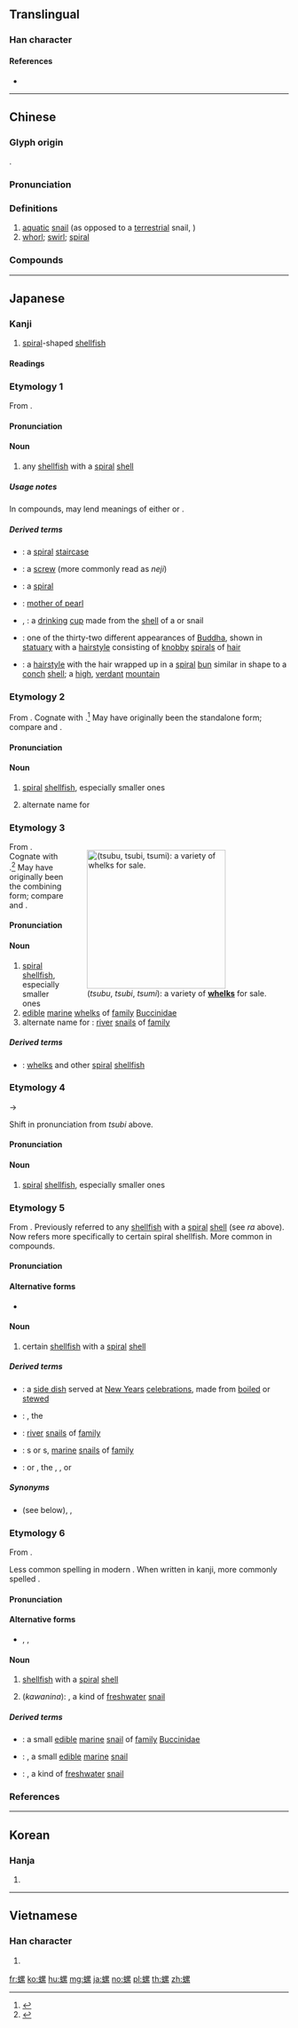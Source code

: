 {{character info/new}}
==Translingual==

===Han character===
{{Han char|rn=142|rad=虫|as=11|sn=17|four=56193|canj=LIWVF|ids=⿰虫累}}

====References====
* {{Han ref|kx=1095.120|dkj=33512|hdz=42885.050|uh=87BA|ud=34746|bh=C1B3|bd=49587}}

----

==Chinese==
{{zh-forms}}

===Glyph origin===
{{Han etym}}
{{Han compound|虫|累|ls=psc|c1=s|c2=p}}.

===Pronunciation===
{{zh-pron
|m=luó
|c=lo4
|h=pfs=
|md=lòi
|mn=xm,zz,tp,kh,tn,yl,mg,hc,tc:lê/qz,lk,sx,km,hc:lêr/xm,qz:lô/qz,zz,tw:lô͘
|mn_note=lê/lêr - vernacular; lô/lô͘ - literary
|w=3lu
|mc=y
|oc=y
|cat=n
}}

===Definitions===
{{zh-hanzi}}

# [[aquatic]] [[snail]] (as opposed to a [[terrestrial]] snail, {{l|zh|蝸}})
# [[whorl]]; [[swirl]]; [[spiral]]

===Compounds===
{{zh-der|吃螺絲|吹法螺|大吹法螺|大法螺|天狗螺|峨螺|指螺|旋螺|木螺釘|法螺|泡螺|海螺|玉螺|田螺|碧螺春|竹陀螺|筍螺|紅螺|蝸螺|螺子黛|螺帽|螺旋|螺旋槳|螺旋狀|螺旋菌|螺旋體|螺杯|螺栓|螺槳|螺槳船|螺模|螺母|螺溪石硯|螺溪硯|螺烷|螺紋|螺紋鑽|螺絲|螺絲刀|螺絲帽|螺絲扣|螺絲攻|螺絲模|螺絲母|螺絲起子|螺絲釘|螺絲髻|螺線圈|螺號|螺螄|螺螄轉兒|螺貝|螺距|螺釘|螺鈿|螺階|螺青|螺髻|螺黛|蠑螺|裹螺螄|西螺鎮|鈿螺|陀螺|鮑螺|鸚鵡螺|黛螺}}

----

==Japanese==

===Kanji===
{{ja-kanji|grade=|rs=虫11}}

# [[spiral]]-shaped [[shellfish]]

====Readings====
{{ja-readings
|goon=[[ら]] (ra)
|kanon=[[ら]] (ra)
|kun=[[つび]] (tsubi), [[つぶ]] (tsubu), [[つみ]] (tsumi), [[にし]] (nishi), [[にな]] (nina)
}}

===Etymology 1===
{{ja-kanjitab|yomi=o|ら}}
From {{etyl|ltc|ja|sort=ら}} {{m|zh|螺|tr=lwa||conch; spiral}}.

====Pronunciation====
{{ja-pron|yomi=goon|ら|acc=1|acc_ref=DJR}}

====Noun====
{{ja-noun|ら}}

# any [[shellfish]] with a [[spiral]] [[shell]]

=====Usage notes=====
In compounds, may lend meanings of either {{m|en|shell}} or {{m|en|spiral}}.

=====Derived terms=====
{{der-top}}
* {{ja-r|螺階|らかい}}: a [[spiral]] [[staircase]]
* {{ja-r|螺子|らし}}: a [[screw]] (more commonly read as ''neji'')
* {{ja-r|螺旋|らせん}}: a [[spiral]]
* {{ja-r|螺鈿|らでん}}: [[mother of pearl]]
* {{ja-r|螺杯|らはい}}, {{ja-r|螺盃|らはい}}: a [[drinking]] [[cup]] made from the [[shell]] of a {{taxlink|Turbo marmoratus|species|noshow=1}} or {{vern|green turban}} snail
* {{ja-r|螺髪|らほつ}}: one of the thirty-two different appearances of [[Buddha]], shown in [[statuary]] with a [[hairstyle]] consisting of [[knobby]] [[spiral]]s of [[hair]]
* {{ja-r|螺髻|らけい}}: a [[hairstyle]] with the hair wrapped up in a [[spiral]] [[bun]] similar in shape to a [[conch]] [[shell]]; a [[high]], [[verdant]] [[mountain]]
{{der-bottom}}

===Etymology 2===
{{ja-kanjitab|yomi=k|つび}}
From {{etyl|ojp|ja|sort=つび}}. Cognate with {{m|ja|粒|tr=tsubu||grain; granule, little roundish bit of something}}.<ref name="KDJ">{{R:Kokugo Dai Jiten}}</ref> May have originally been the standalone form; compare {{m|ja|神|tr=kamu|pos=bound form, only used in compounds}} and {{m|ja|神|tr=kami|pos=standalone form}}.

====Pronunciation====
{{ja-pron|yomi=k|つび}}

====Noun====
{{ja-noun|つび}}

# {{lb|ja|sort=つび|obsolete}} [[spiral]] [[shellfish]], especially smaller ones
# {{lb|ja|sort=つび|obsolete}} alternate name for {{m|ja|蛤|tr=hamaguri||clam}}

===Etymology 3===
<div style="float:right;">
{{wikipedia|lang=ja|ツブ|螺}}
{{wikipedia|Whelk}}
[[File:Whelks_at_a_fish_market_in_Japan.jpg|thumb|250px|{{lang|ja|螺}} (''tsubu'', ''tsubi'', ''tsumi''): a variety of '''[[whelk]]s''' for sale.]]
</div>
{{ja-kanjitab|yomi=k|つぶ}}
From {{etyl|ojp|ja|sort=つぶ}}. Cognate with {{m|ja|粒|tr=tsubu||grain; granule, little roundish bit of something}}.<ref name="KDJ">{{R:Kokugo Dai Jiten}}</ref> May have originally been the combining form; compare {{m|ja|神|tr=kamu|pos=bound form, only used in compounds}} and {{m|ja|神|tr=kami|pos=standalone form}}.

====Pronunciation====
{{ja-pron|yomi=k|つぶ|acc=1|acc_ref=DJR}}

====Noun====
{{ja-noun|つぶ}}

# [[spiral]] [[shellfish]], especially smaller ones
# [[edible]] [[marine]] [[whelk]]s of [[family]] [[Buccinidae]]
# alternate name for {{m|ja|田螺|tr=tanishi}}: [[river]] [[snail]]s of [[family]] ''{{taxlink|Viviparidae|family|noshow=1}}''

=====Derived terms=====
{{der-top}}
* {{ja-r|螺貝|つぶがい}}: [[whelk]]s and other [[spiral]] [[shellfish]]
{{der-bottom}}

===Etymology 4===
{{ja-kanjitab|yomi=k|つみ}}
{{IPAchar|/t͡subi/}} → {{IPAchar|/t͡sumi/}}

Shift in pronunciation from ''tsubi'' above.

====Pronunciation====
{{ja-pron|yomi=k|つみ}}

====Noun====
{{ja-noun|つみ}}

# {{lb|ja|sort=つみ|obsolete}} [[spiral]] [[shellfish]], especially smaller ones

===Etymology 5===
{{ja-kanjitab|yomi=k|にし}}
From {{etyl|ojp|ja|sort=にし}}. Previously referred to any [[shellfish]] with a [[spiral]] [[shell]] (see ''ra'' above). Now refers more specifically to certain spiral shellfish. More common in compounds.

====Pronunciation====
{{ja-pron|yomi=k|にし|acc=1|acc_ref=DJR}}

====Alternative forms====
* {{ja-l|辛螺}}

====Noun====
{{ja-noun|にし}}

# {{lb|ja|sort=にし|rare}} certain [[shellfish]] with a [[spiral]] [[shell]]

=====Derived terms=====
{{der-top}}
* {{ja-r|螺肴|にしざかな}}: a [[side dish]] served at [[New Years]] [[celebration]]s, made from [[boiled]] or [[stewed]] {{m|ja|田螺|tr=tanishi||[[river]] [[snail]]s of [[family]] ''{{taxlink|Viviparidae|family|noshow=1}}''}}
{{der-mid}}
* {{ja-r|赤螺|あかにし}}: {{taxlink|Rapana venosa|species|noshow=1}}, the {{vern|veined rapa whelk}}
* {{ja-r|田螺|たにし}}: [[river]] [[snail]]s of [[family]] ''{{taxlink|Viviparidae|family|noshow=1}}''
* {{ja-r|長螺|ながにし}}: {{vern|tulip snail}}s or {{vern|spindle snail}}s, [[marine]] [[snail]]s of [[family]] ''{{taxlink|Fasciolariidae|family|noshow=1}}''
* {{ja-r|丸田螺|まるたにし}}: {{taxlink|Bellamya chinensis|species|noshow=1}} or {{taxlink|Cipangopaludina chinensis|species|noshow=1}}, the {{vern|Chinese mystery snail}}, {{vern|black snail}}, or {{vern|trapdoor snail}}
{{der-bottom}}

=====Synonyms=====
* {{ja-r|螺|にな}} (see below), {{ja-r|蜷|にな}}, {{ja-r|河貝子|にな}}

===Etymology 6===
{{ja-kanjitab|yomi=k|にな}}
From {{etyl|ojp|ja|sort=にな}}.

Less common spelling in modern {{etyl|ja|-}}. When written in kanji, more commonly spelled {{m|ja|蜷}}.

====Pronunciation====
{{ja-pron|yomi=k|にな|acc=2|acc_ref=DJR}}

====Alternative forms====
* {{ja-l|蜷}}, {{ja-l|蝸螺}}, {{ja-l|河貝子}}

====Noun====
{{ja-noun|にな}}

# [[shellfish]] with a [[spiral]] [[shell]]
# {{abbreviation of|lang=ja|sort=にな|川蜷}} (''kawanina''): {{taxlink|Semisulcospira libertina|species|noshow=1}}, a kind of [[freshwater]] [[snail]]

=====Derived terms=====
{{der-top}}
* {{ja-r|磯蜷|いそにな}}: a small [[edible]] [[marine]] [[snail]] of [[family]] [[Buccinidae]]
* {{ja-r|海蜷|うみにな}}: {{taxlink|Batillaria multiformis|species|noshow=1}}, a small [[edible]] [[marine]] [[snail]]
* {{ja-r|川蜷|かわにな}}: {{taxlink|Semisulcospira libertina|species|noshow=1}}, a kind of [[freshwater]] [[snail]]
{{der-bottom}}

===References===
<references/>

----

==Korean==

===Hanja===
{{ko-hanja|hangeul=[[라]]>[[나]], [[레]]>[[네]]|eumhun=|rv=ra>na, re>ne|mr=ra>na, re>ne|y=la>na, ley>ney}}

# {{defn|lang=ko|sort=虫11}}

----

==Vietnamese==

===Han character===
{{vi-hantu|[[loa]], [[loe]]|rs=虫11}}

# {{defn|lang=vi|sort=虫11}}

[[fr:螺]]
[[ko:螺]]
[[hu:螺]]
[[mg:螺]]
[[ja:螺]]
[[no:螺]]
[[pl:螺]]
[[th:螺]]
[[zh:螺]]